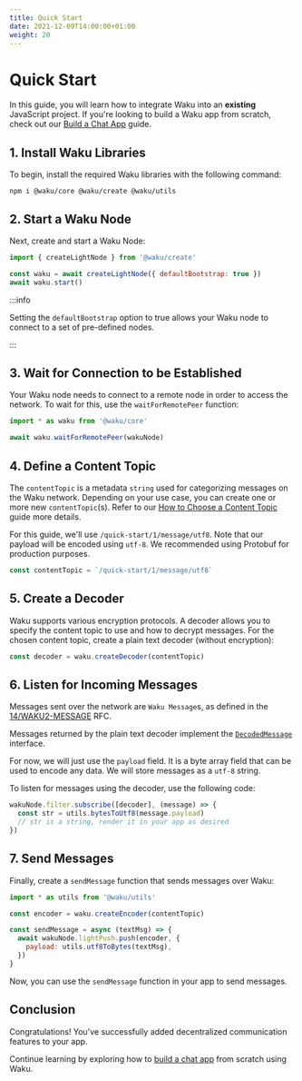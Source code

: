 ```yaml
---
title: Quick Start
date: 2021-12-09T14:00:00+01:00
weight: 20
---
```


# Quick Start

In this guide, you will learn how to integrate Waku into an **existing** JavaScript project.
If you're looking to build a Waku app from scratch, check out our [Build a Chat App](./build-chat-app) guide.

## 1. Install Waku Libraries

To begin, install the required Waku libraries with the following command:

```shell
npm i @waku/core @waku/create @waku/utils
```

## 2. Start a Waku Node

Next, create and start a Waku Node:

```js
import { createLightNode } from '@waku/create'

const waku = await createLightNode({ defaultBootstrap: true })
await waku.start()
```

:::info

Setting the `defaultBootstrap` option to true allows your Waku node to connect to a set of pre-defined nodes.

:::

## 3. Wait for Connection to be Established

Your Waku node needs to connect to a remote node in order to access the network.
To wait for this, use the `waitForRemotePeer` function:

```js
import * as waku from '@waku/core'

await waku.waitForRemotePeer(wakuNode)
```

## 4. Define a Content Topic

The `contentTopic` is a metadata `string` used for categorizing messages on the Waku network.
Depending on your use case, you can create one or more new `contentTopic`(s).
Refer to our [How to Choose a Content Topic](/) guide more details.

For this guide, we'll use `/quick-start/1/message/utf8`.
Note that our payload will be encoded using `utf-8`.
We recommended using Protobuf for production purposes.

```js
const contentTopic = `/quick-start/1/message/utf8`
```

## 5. Create a Decoder

Waku supports various encryption protocols.
A decoder allows you to specify the content topic to use and how to decrypt messages.
For the chosen content topic, create a plain text decoder (without encryption):

```js
const decoder = waku.createDecoder(contentTopic)
```

## 6. Listen for Incoming Messages

Messages sent over the network are `Waku Message`s,
as defined in the [14/WAKU2-MESSAGE](https://rfc.vac.dev/spec/14/#wire-format) RFC.

Messages returned by the plain text decoder implement the [`DecodedMessage`](https://js.waku.org/classes/_waku_core.DecodedMessage.html) interface.

For now, we will just use the `payload` field.
It is a byte array field that can be used to encode any data.
We will store messages as a `utf-8` string.

To listen for messages using the decoder, use the following code:

```js
wakuNode.filter.subscribe([decoder], (message) => {
  const str = utils.bytesToUtf8(message.payload)
  // str is a string, render it in your app as desired
})
```

## 7. Send Messages

Finally, create a `sendMessage` function that sends messages over Waku:

```js
import * as utils from '@waku/utils'

const encoder = waku.createEncoder(contentTopic)

const sendMessage = async (textMsg) => {
  await wakuNode.lightPush.push(encoder, {
    payload: utils.utf8ToBytes(textMsg),
  })
}
```

Now, you can use the `sendMessage` function in your app to send messages.

## Conclusion

Congratulations! You've successfully added decentralized communication features to your app.

Continue learning by exploring how to [build a chat app](./build-chat-app) from scratch using Waku.
